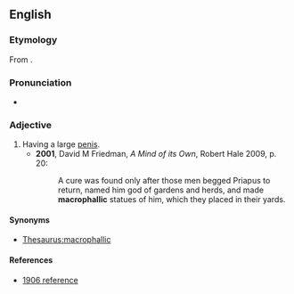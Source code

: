 ==English==

===Etymology===
From {{prefix|en|macro|phallic}}.

===Pronunciation===
* {{a|UK}} {{IPA|en|/makɹə(ʊ)ˈfalɪk/}}

===Adjective===
{{en-adj}}

# Having a large [[penis]]. {{defdate|from 19th c.}}
#* '''2001''', David M Friedman, ''A Mind of its Own'', Robert Hale 2009, p. 20:
#*: A cure was found only after those men begged Priapus to return, named him god of gardens and herds, and made '''macrophallic''' statues of him, which they placed in their yards.

====Synonyms====
* [[Thesaurus:macrophallic]]

====References====
* [http://books.google.com/books?id=x7rY8uGk1OYC&pg=PA590&dq=%22macrophallic%22&hl=en&ei=LJ0aTqyqJIrn0QHLgq2YBQ&sa=X&oi=book_result&ct=result&resnum=3&ved=0CDYQ6AEwAg#v=onepage&q=%22macrophallic%22&f=false 1906 reference]